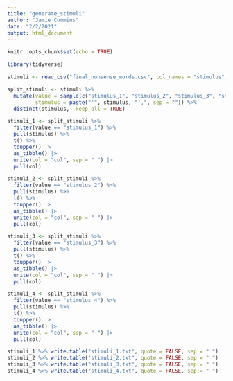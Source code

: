 ```yaml
---
title: "generate_stimuli"
author: "Jamie Cummins"
date: "2/2/2021"
output: html_document
---
```


```r
knitr::opts_chunk$set(echo = TRUE)
```

```r

library(tidyverse)

stimuli <- read_csv("final_nonsense_words.csv", col_names = "stimulus", locale = locale(encoding = "Windows-1250"))

split_stimuli <- stimuli %>%
  mutate(value = sample(c("stimulus_1", "stimulus_2", "stimulus_3", "stimulus_4"), nrow(.), replace = TRUE),
         stimulus = paste("'", stimulus, "',", sep = "")) %>%
  distinct(stimulus, .keep_all = TRUE)

stimuli_1 <- split_stimuli %>% 
  filter(value == "stimulus_1") %>%
  pull(stimulus) %>% 
  t() %>%
  toupper() |>
  as_tibble() |>
  unite(col = "col", sep = " ") |>
  pull(col)

stimuli_2 <- split_stimuli %>% 
  filter(value == "stimulus_2") %>%
  pull(stimulus) %>% 
  t() %>%
  toupper() |>
  as_tibble() |>
  unite(col = "col", sep = " ") |>
  pull(col)

stimuli_3 <- split_stimuli %>% 
  filter(value == "stimulus_3") %>%
  pull(stimulus) %>% 
  t() %>%
  toupper() |>
  as_tibble() |>
  unite(col = "col", sep = " ") |>
  pull(col)

stimuli_4 <- split_stimuli %>% 
  filter(value == "stimulus_4") %>%
  pull(stimulus) %>% 
  t() %>%
  toupper() |>
  as_tibble() |>
  unite(col = "col", sep = " ") |>
  pull(col)

stimuli_1 %>% write.table("stimuli_1.txt", quote = FALSE, sep = " ")
stimuli_2 %>% write.table("stimuli_2.txt", quote = FALSE, sep = " ")
stimuli_3 %>% write.table("stimuli_3.txt", quote = FALSE, sep = " ")
stimuli_4 %>% write.table("stimuli_4.txt", quote = FALSE, sep = " ")


```